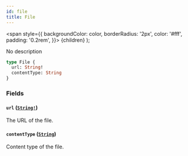 ```yaml
---
id: file
title: File
---
```


<span
style={{
      backgroundColor: color,
      borderRadius: '2px',
      color: '#fff',
      padding: '0.2rem',
    }}>
{children}
</span>
);

No description

```graphql
type File {
  url: String!
  contentType: String
}
```

### Fields

#### `url` ([`String!`](/api-reference/scalars/string.mdx))

The URL of the file.

#### `contentType` ([`String`](/api-reference/scalars/string.mdx))

Content type of the file.
